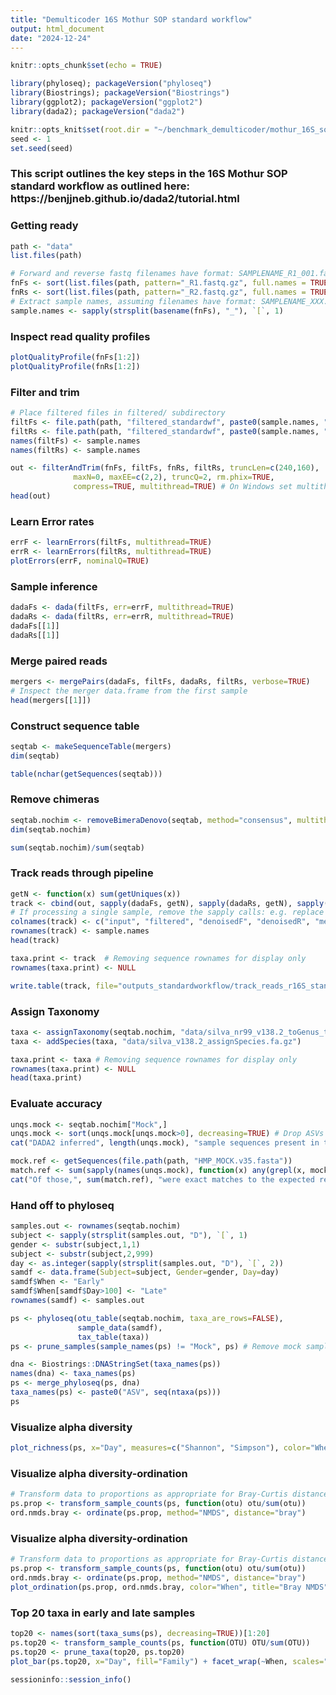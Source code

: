 ```yaml
---
title: "Demulticoder 16S Mothur SOP standard workflow"
output: html_document
date: "2024-12-24"
---
```


```r
knitr::opts_chunk$set(echo = TRUE)

library(phyloseq); packageVersion("phyloseq")
library(Biostrings); packageVersion("Biostrings")
library(ggplot2); packageVersion("ggplot2")
library(dada2); packageVersion("dada2")

knitr::opts_knit$set(root.dir = "~/benchmark_demulticoder/mothur_16S_sop")
seed <- 1
set.seed(seed)
```
### This script outlines the key steps in the 16S Mothur SOP standard workflow as outlined here: https://benjjneb.github.io/dada2/tutorial.html

### Getting ready
```r
path <- "data" 
list.files(path)

# Forward and reverse fastq filenames have format: SAMPLENAME_R1_001.fastq and SAMPLENAME_R2_001.fastq
fnFs <- sort(list.files(path, pattern="_R1.fastq.gz", full.names = TRUE))
fnRs <- sort(list.files(path, pattern="_R2.fastq.gz", full.names = TRUE))
# Extract sample names, assuming filenames have format: SAMPLENAME_XXX.fastq
sample.names <- sapply(strsplit(basename(fnFs), "_"), `[`, 1)
```

### Inspect read quality profiles
```r
plotQualityProfile(fnFs[1:2])
plotQualityProfile(fnRs[1:2])
```

### Filter and trim
```r
# Place filtered files in filtered/ subdirectory
filtFs <- file.path(path, "filtered_standardwf", paste0(sample.names, "_F_filt.fastq.gz"))
filtRs <- file.path(path, "filtered_standardwf", paste0(sample.names, "_R_filt.fastq.gz"))
names(filtFs) <- sample.names
names(filtRs) <- sample.names

out <- filterAndTrim(fnFs, filtFs, fnRs, filtRs, truncLen=c(240,160),
              maxN=0, maxEE=c(2,2), truncQ=2, rm.phix=TRUE,
              compress=TRUE, multithread=TRUE) # On Windows set multithread=FALSE
head(out)
```

### Learn Error rates
```r
errF <- learnErrors(filtFs, multithread=TRUE)
errR <- learnErrors(filtRs, multithread=TRUE)
plotErrors(errF, nominalQ=TRUE)
```

### Sample inference
```r
dadaFs <- dada(filtFs, err=errF, multithread=TRUE)
dadaRs <- dada(filtRs, err=errR, multithread=TRUE)
dadaFs[[1]]
dadaRs[[1]]
```

### Merge paired reads
```r
mergers <- mergePairs(dadaFs, filtFs, dadaRs, filtRs, verbose=TRUE)
# Inspect the merger data.frame from the first sample
head(mergers[[1]])
```

### Construct sequence table
```r
seqtab <- makeSequenceTable(mergers)
dim(seqtab)

table(nchar(getSequences(seqtab)))
```


### Remove chimeras
```r
seqtab.nochim <- removeBimeraDenovo(seqtab, method="consensus", multithread=TRUE, verbose=TRUE)
dim(seqtab.nochim)

sum(seqtab.nochim)/sum(seqtab)
```

### Track reads through pipeline
```r
getN <- function(x) sum(getUniques(x))
track <- cbind(out, sapply(dadaFs, getN), sapply(dadaRs, getN), sapply(mergers, getN), rowSums(seqtab.nochim))
# If processing a single sample, remove the sapply calls: e.g. replace sapply(dadaFs, getN) with getN(dadaFs)
colnames(track) <- c("input", "filtered", "denoisedF", "denoisedR", "merged", "nonchim")
rownames(track) <- sample.names
head(track)

taxa.print <- track  # Removing sequence rownames for display only
rownames(taxa.print) <- NULL

write.table(track, file="outputs_standardworkflow/track_reads_r16S_standardwf",sep="\t",quote=F)
```

### Assign Taxonomy
```r
taxa <- assignTaxonomy(seqtab.nochim, "data/silva_nr99_v138.2_toGenus_trainset.fa.gz", multithread=TRUE)
taxa <- addSpecies(taxa, "data/silva_v138.2_assignSpecies.fa.gz")

taxa.print <- taxa # Removing sequence rownames for display only
rownames(taxa.print) <- NULL
head(taxa.print)
```

### Evaluate accuracy
```r
unqs.mock <- seqtab.nochim["Mock",]
unqs.mock <- sort(unqs.mock[unqs.mock>0], decreasing=TRUE) # Drop ASVs absent in the Mock
cat("DADA2 inferred", length(unqs.mock), "sample sequences present in the Mock community.\n")

mock.ref <- getSequences(file.path(path, "HMP_MOCK.v35.fasta"))
match.ref <- sum(sapply(names(unqs.mock), function(x) any(grepl(x, mock.ref))))
cat("Of those,", sum(match.ref), "were exact matches to the expected reference sequences.\n")
```

### Hand off to phyloseq
```r
samples.out <- rownames(seqtab.nochim)
subject <- sapply(strsplit(samples.out, "D"), `[`, 1)
gender <- substr(subject,1,1)
subject <- substr(subject,2,999)
day <- as.integer(sapply(strsplit(samples.out, "D"), `[`, 2))
samdf <- data.frame(Subject=subject, Gender=gender, Day=day)
samdf$When <- "Early"
samdf$When[samdf$Day>100] <- "Late"
rownames(samdf) <- samples.out

ps <- phyloseq(otu_table(seqtab.nochim, taxa_are_rows=FALSE), 
               sample_data(samdf), 
               tax_table(taxa))
ps <- prune_samples(sample_names(ps) != "Mock", ps) # Remove mock sample

dna <- Biostrings::DNAStringSet(taxa_names(ps))
names(dna) <- taxa_names(ps)
ps <- merge_phyloseq(ps, dna)
taxa_names(ps) <- paste0("ASV", seq(ntaxa(ps)))
ps
```

### Visualize alpha diversity
```r
plot_richness(ps, x="Day", measures=c("Shannon", "Simpson"), color="When")
```

### Visualize alpha diversity-ordination
```r
# Transform data to proportions as appropriate for Bray-Curtis distances
ps.prop <- transform_sample_counts(ps, function(otu) otu/sum(otu))
ord.nmds.bray <- ordinate(ps.prop, method="NMDS", distance="bray")
```

### Visualize alpha diversity-ordination
```r
# Transform data to proportions as appropriate for Bray-Curtis distances
ps.prop <- transform_sample_counts(ps, function(otu) otu/sum(otu))
ord.nmds.bray <- ordinate(ps.prop, method="NMDS", distance="bray")
plot_ordination(ps.prop, ord.nmds.bray, color="When", title="Bray NMDS")
```

### Top 20 taxa in early and late samples
```r
top20 <- names(sort(taxa_sums(ps), decreasing=TRUE))[1:20]
ps.top20 <- transform_sample_counts(ps, function(OTU) OTU/sum(OTU))
ps.top20 <- prune_taxa(top20, ps.top20)
plot_bar(ps.top20, x="Day", fill="Family") + facet_wrap(~When, scales="free_x")
```

```r
sessioninfo::session_info()
```